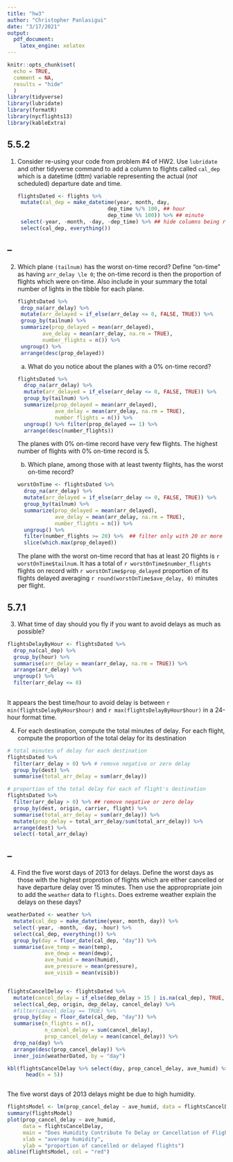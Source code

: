 ```yaml
---
title: "hw3"
author: "Christopher Panlasigui"
date: "3/17/2021"
output:
  pdf_document:
    latex_engine: xelatex
---
```


```r
knitr::opts_chunk$set(
  echo = TRUE,
  comment = NA,
  results = "hide"
  )
library(tidyverse)
library(lubridate)
library(formatR)
library(nycflights13)
library(kableExtra)
```

## 5.5.2


1. Consider re-using your code from problem #4 of HW2.  Use `lubridate` and other tidyverse command to add a column to flights called `cal_dep` which is a datetime (dttm) variable representing the actual (_not_ scheduled) departure date and time. 


    ```r
flightsDated <- flights %>% 
  mutate(cal_dep = make_datetime(year, month, day, 
                                 dep_time %/% 100, ## hour
                                 dep_time %% 100)) %>% ## minute
  select(-year, -month, -day, -dep_time) %>% ## hide columns being replaced by cal_dep
  select(cal_dep, everything()) 
    ```


## --


2. Which plane `(tailnum)` has the worst on-time record? Define "on-time" as having `arr_delay \le 0`; the on-time record is then the proportion of flights which were on-time.  Also include in your summary the total number of lights in the tibble for each plane. 

  
    ```r
flightsDated %>%
  drop_na(arr_delay) %>%
  mutate(arr_delayed = if_else(arr_delay <= 0, FALSE, TRUE)) %>%
  group_by(tailnum) %>%
  summarize(prop_delayed = mean(arr_delayed),
            ave_delay = mean(arr_delay, na.rm = TRUE),
            number_flights = n()) %>%
  ungroup() %>%
  arrange(desc(prop_delayed))
    ```


    (a) What do you notice about the planes with a 0% on-time record?
    
    ```r
    flightsDated %>%
      drop_na(arr_delay) %>%
      mutate(arr_delayed = if_else(arr_delay <= 0, FALSE, TRUE)) %>%
      group_by(tailnum) %>%
      summarize(prop_delayed = mean(arr_delayed),
                ave_delay = mean(arr_delay, na.rm = TRUE),
                number_flights = n()) %>%
      ungroup() %>% filter(prop_delayed == 1) %>% 
      arrange(desc(number_flights))
    ```
    
    
      The planes with 0% on-time record have very few flights.  The highest number of flights with 0% on-time record is 5.
     
    
    (b) Which plane, among those with at least twenty flights, has the worst on-time record?
    
    
    ```r
    worstOnTime <- flightsDated %>% 
      drop_na(arr_delay) %>%
      mutate(arr_delayed = if_else(arr_delay <= 0, FALSE, TRUE)) %>%
      group_by(tailnum) %>%
      summarize(prop_delayed = mean(arr_delayed),
                ave_delay = mean(arr_delay, na.rm = TRUE),
                number_flights = n()) %>% 
      ungroup() %>% 
      filter(number_flights >= 20) %>%  ## filter only with 20 or more flights 
      slice(which.max(prop_delayed))
    ```
    
    The plane with the worst on-time record that has at least 20 flights is `r worstOnTime$tailnum`.  It has a total of `r worstOnTime$number_flights` flights on record with `r worstOnTime$prop_delayed` proportion of its flights delayed averaging `r round(worstOnTime$ave_delay, 0)` minutes per flight. 
    
    
## 5.7.1


3. What time of day should you fly if you want to avoid delays as much as possible? 


```r
flightsDelayByHour <- flightsDated %>% 
  drop_na(cal_dep) %>%
  group_by(hour) %>% 
  summarise(arr_delay = mean(arr_delay, na.rm = TRUE)) %>% 
  arrange(arr_delay) %>%
  ungroup() %>%
  filter(arr_delay <= 0)
  
```
      
It appears the best time/hour to avoid delay is between `r min(flightsDelayByHour$hour)` and `r max(flightsDelayByHour$hour)` in a 24-hour format time.

4. For each destination, compute the total minutes of delay.  For each flight, compute the proportion of the total delay for its destination  

```r
# total minutes of delay for each destination
flightsDated %>%
  filter(arr_delay > 0) %>% # remove negative or zero delay
  group_by(dest) %>%
  summarise(total_arr_delay = sum(arr_delay))

# proportion of the total delay for each of flight's destination
flightsDated %>%
  filter(arr_delay > 0) %>% ## remove negative or zero delay
  group_by(dest, origin, carrier, flight) %>% 
  summarise(total_arr_delay = sum(arr_delay)) %>% 
  mutate(prop_delay = total_arr_delay/sum(total_arr_delay)) %>% 
  arrange(dest) %>% 
  select(-total_arr_delay)
```


## --

4. Find the five worst days of 2013 for delays.  Define the worst days as those with the highest proprotion of flights which are either cancelled or have departure delay over 15 minutes.  Then use the appropropriate join to add the `weather` data to `flights`.  Does extreme weather explain the delays on these days? 

```r
weatherDated <- weather %>% 
  mutate(cal_dep = make_datetime(year, month, day)) %>% 
  select(-year, -month, -day, -hour) %>% 
  select(cal_dep, everything()) %>%
  group_by(day = floor_date(cal_dep, "day")) %>%
  summarise(ave_temp = mean(temp),
            ave_dewp = mean(dewp),
            ave_humid = mean(humid),
            ave_pressure = mean(pressure),
            ave_visib = mean(visib)) 


flightsCancelDelay <- flightsDated %>% 
  mutate(cancel_delay = if_else(dep_delay > 15 | is.na(cal_dep), TRUE, FALSE)) %>%
  select(cal_dep, origin, dep_delay, cancel_delay) %>% 
  #filter(cancel_delay == TRUE) %>%
  group_by(day = floor_date(cal_dep, "day")) %>%
  summarise(n_flights = n(),
            n_cancel_delay = sum(cancel_delay),
            prop_cancel_delay = mean(cancel_delay)) %>%
  drop_na(day) %>%
  arrange(desc(prop_cancel_delay)) %>% 
  inner_join(weatherDated, by = "day")

kbl(flightsCancelDelay %>% select(day, prop_cancel_delay, ave_humid) %>%
      head(n = 5))



```


The five worst days of 2013 delays might be due to high humidity.  


```r
flightsModel <- lm(prop_cancel_delay ~ ave_humid, data = flightsCancelDelay)
summary(flightsModel)
plot(prop_cancel_delay ~ ave_humid, 
     data = flightsCancelDelay, 
     main = "Does Humidity Contribute To Delay or Cancellation of Flights?",
     xlab = "average humidity", 
     ylab = "proportion of cancelled or delayed flights")
abline(flightsModel, col = "red")
```

